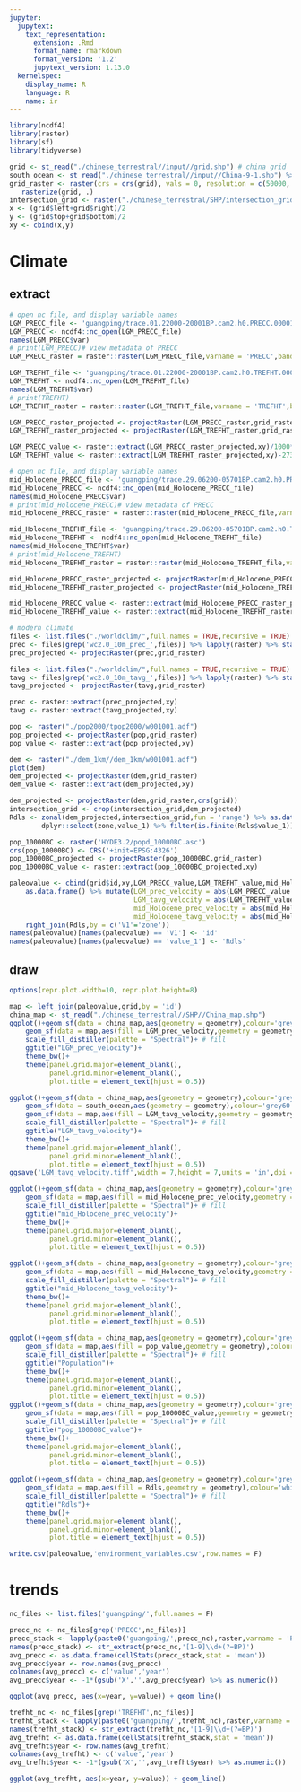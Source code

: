 ```yaml
---
jupyter:
  jupytext:
    text_representation:
      extension: .Rmd
      format_name: rmarkdown
      format_version: '1.2'
      jupytext_version: 1.13.0
  kernelspec:
    display_name: R
    language: R
    name: ir
---
```


```r
library(ncdf4)
library(raster)
library(sf)
library(tidyverse)
```

```r
grid <- st_read("./chinese_terrestral//input//grid.shp") # china grid
south_ocean <- st_read("./chinese_terrestral//input//China-9-1.shp") %>% st_transform(crs = st_crs(grid))
grid_raster <- raster(crs = crs(grid), vals = 0, resolution = c(50000, 50000), ext = extent(as.vector(extent(grid)))) %>%
   rasterize(grid, .)
intersection_grid <- raster("./chinese_terrestral/SHP/intersection_grid.tif")
x <- (grid$left+grid$right)/2
y <- (grid$top+grid$bottom)/2
xy <- cbind(x,y)
```

# Climate


## extract

```r
# open nc file, and display variable names
LGM_PRECC_file <- 'guangping/trace.01.22000-20001BP.cam2.h0.PRECC.0000101-0200012.nc'
LGM_PRECC <- ncdf4::nc_open(LGM_PRECC_file)
names(LGM_PRECC$var)
# print(LGM_PRECC)# view metadata of PRECC
LGM_PRECC_raster = raster::raster(LGM_PRECC_file,varname = 'PRECC',band = 1)

LGM_TREFHT_file <- 'guangping/trace.01.22000-20001BP.cam2.h0.TREFHT.0000101-0200012.nc'
LGM_TREFHT <- ncdf4::nc_open(LGM_TREFHT_file)
names(LGM_TREFHT$var)
# print(TREFHT)
LGM_TREFHT_raster = raster::raster(LGM_TREFHT_file,varname = 'TREFHT',band = 1)

LGM_PRECC_raster_projected <- projectRaster(LGM_PRECC_raster,grid_raster)
LGM_TREFHT_raster_projected <- projectRaster(LGM_TREFHT_raster,grid_raster)

LGM_PRECC_value <- raster::extract(LGM_PRECC_raster_projected,xy)/1000*365*24*60*60
LGM_TREFHT_value <- raster::extract(LGM_TREFHT_raster_projected,xy)-273
```

```r
# open nc file, and display variable names
mid_Holocene_PRECC_file <- 'guangping/trace.29.06200-05701BP.cam2.h0.PRECL.1580101-1630012.nc'
mid_Holocene_PRECC <- ncdf4::nc_open(mid_Holocene_PRECC_file)
names(mid_Holocene_PRECC$var)
# print(mid_Holocene_PRECC)# view metadata of PRECC
mid_Holocene_PRECC_raster = raster::raster(mid_Holocene_PRECC_file,varname = 'PRECL',band = 1)

mid_Holocene_TREFHT_file <- 'guangping/trace.29.06200-05701BP.cam2.h0.TREFHT.1580101-1630012.nc'
mid_Holocene_TREFHT <- ncdf4::nc_open(mid_Holocene_TREFHT_file)
names(mid_Holocene_TREFHT$var)
# print(mid_Holocene_TREFHT)
mid_Holocene_TREFHT_raster = raster::raster(mid_Holocene_TREFHT_file,varname = 'TREFHT',band = 1)

mid_Holocene_PRECC_raster_projected <- projectRaster(mid_Holocene_PRECC_raster,grid_raster)
mid_Holocene_TREFHT_raster_projected <- projectRaster(mid_Holocene_TREFHT_raster,grid_raster)

mid_Holocene_PRECC_value <- raster::extract(mid_Holocene_PRECC_raster_projected,xy)/1000*365*24*60*60
mid_Holocene_TREFHT_value <- raster::extract(mid_Holocene_TREFHT_raster_projected,xy)-273
```

```r
# modern climate
files <- list.files("./worldclim/",full.names = TRUE,recursive = TRUE)
prec <- files[grep('wc2.0_10m_prec_',files)] %>% lapply(raster) %>% stack() %>% mean()
prec_projected <- projectRaster(prec,grid_raster)

files <- list.files("./worldclim/",full.names = TRUE,recursive = TRUE)
tavg <- files[grep('wc2.0_10m_tavg_',files)] %>% lapply(raster) %>% stack() %>% mean()
tavg_projected <- projectRaster(tavg,grid_raster)

prec <- raster::extract(prec_projected,xy)
tavg <- raster::extract(tavg_projected,xy)
```

```r
pop <- raster("./pop2000/tpop2000/w001001.adf")
pop_projected <- projectRaster(pop,grid_raster)
pop_value <- raster::extract(pop_projected,xy)
```

```r
dem <- raster("./dem_1km//dem_1km/w001001.adf")
plot(dem)
dem_projected <- projectRaster(dem,grid_raster)
dem_value <- raster::extract(dem_projected,xy)
```

```r
dem_projected <- projectRaster(dem,grid_raster,crs(grid))
intersection_grid <- crop(intersection_grid,dem_projected)
Rdls <- zonal(dem_projected,intersection_grid,fun = 'range') %>% as.data.frame() %>% 
        dplyr::select(zone,value_1) %>% filter(is.finite(Rdls$value_1))
```

```r
pop_10000BC <- raster('HYDE3.2/popd_10000BC.asc')
crs(pop_10000BC) <- CRS('+init=EPSG:4326')
pop_10000BC_projected <- projectRaster(pop_10000BC,grid_raster)
pop_10000BC_value <- raster::extract(pop_10000BC_projected,xy)
```

```r
paleovalue <- cbind(grid$id,xy,LGM_PRECC_value,LGM_TREFHT_value,mid_Holocene_PRECC_value,mid_Holocene_TREFHT_value,prec,tavg,pop_value,dem_value,pop_10000BC_value) %>%
    as.data.frame() %>% mutate(LGM_prec_velocity = abs(LGM_PRECC_value - prec),
                               LGM_tavg_velocity = abs(LGM_TREFHT_value - tavg),
                               mid_Holocene_prec_velocity = abs(mid_Holocene_PRECC_value - prec), 
                               mid_Holocene_tavg_velocity = abs(mid_Holocene_TREFHT_value - tavg)) %>% 
    right_join(Rdls,by = c('V1'='zone'))
names(paleovalue)[names(paleovalue) == 'V1'] <- 'id'
names(paleovalue)[names(paleovalue) == 'value_1'] <- 'Rdls'
```

## draw

```r
options(repr.plot.width=10, repr.plot.height=8)

map <- left_join(paleovalue,grid,by = 'id')
china_map <- st_read("./chinese_terrestral//SHP//China_map.shp")
ggplot()+geom_sf(data = china_map,aes(geometry = geometry),colour='grey60',fill='grey90',size=0.2)+
    geom_sf(data = map,aes(fill = LGM_prec_velocity,geometry = geometry),colour='white',alpha=0.8,size=0.05)+
    scale_fill_distiller(palette = "Spectral")+ # fill 
    ggtitle("LGM_prec_velocity")+
    theme_bw()+
    theme(panel.grid.major=element_blank(),
          panel.grid.minor=element_blank(),
          plot.title = element_text(hjust = 0.5))

ggplot()+geom_sf(data = china_map,aes(geometry = geometry),colour='grey60',fill='grey90',size=0.2)+
    geom_sf(data = south_ocean,aes(geometry = geometry),colour='grey60',fill='grey90',size=0.2)+
    geom_sf(data = map,aes(fill = LGM_tavg_velocity,geometry = geometry),colour='white',alpha=0.8,size=0)+
    scale_fill_distiller(palette = "Spectral")+ # fill 
    ggtitle("LGM_tavg_velocity")+
    theme_bw()+
    theme(panel.grid.major=element_blank(),
          panel.grid.minor=element_blank(),
          plot.title = element_text(hjust = 0.5))
ggsave('LGM_tavg_velocity.tiff',width = 7,height = 7,units = 'in',dpi = 300)
```

```r
ggplot()+geom_sf(data = china_map,aes(geometry = geometry),colour='grey60',fill='grey90',size=0.2)+
    geom_sf(data = map,aes(fill = mid_Holocene_prec_velocity,geometry = geometry),colour='white',alpha=0.8,size=0.05)+
    scale_fill_distiller(palette = "Spectral")+ # fill 
    ggtitle("mid_Holocene_prec_velocity")+
    theme_bw()+
    theme(panel.grid.major=element_blank(),
          panel.grid.minor=element_blank(),
          plot.title = element_text(hjust = 0.5))

ggplot()+geom_sf(data = china_map,aes(geometry = geometry),colour='grey60',fill='grey90',size=0.2)+
    geom_sf(data = map,aes(fill = mid_Holocene_tavg_velocity,geometry = geometry),colour='white',alpha=0.8,size=0.05)+
    scale_fill_distiller(palette = "Spectral")+ # fill 
    ggtitle("mid_Holocene_tavg_velocity")+
    theme_bw()+
    theme(panel.grid.major=element_blank(),
          panel.grid.minor=element_blank(),
          plot.title = element_text(hjust = 0.5))
```

```r
ggplot()+geom_sf(data = china_map,aes(geometry = geometry),colour='grey60',fill='grey90',size=0.2)+
    geom_sf(data = map,aes(fill = pop_value,geometry = geometry),colour='white',alpha=0.8,size=0.05)+
    scale_fill_distiller(palette = "Spectral")+ # fill 
    ggtitle("Population")+
    theme_bw()+
    theme(panel.grid.major=element_blank(),
          panel.grid.minor=element_blank(),
          plot.title = element_text(hjust = 0.5))
ggplot()+geom_sf(data = china_map,aes(geometry = geometry),colour='grey60',fill='grey90',size=0.2)+
    geom_sf(data = map,aes(fill = pop_10000BC_value,geometry = geometry),colour='white',alpha=0.8,size=0.05)+
    scale_fill_distiller(palette = "Spectral")+ # fill 
    ggtitle("pop_10000BC_value")+
    theme_bw()+
    theme(panel.grid.major=element_blank(),
          panel.grid.minor=element_blank(),
          plot.title = element_text(hjust = 0.5))
```

```r
ggplot()+geom_sf(data = china_map,aes(geometry = geometry),colour='grey60',fill='grey90',size=0.2)+
    geom_sf(data = map,aes(fill = Rdls,geometry = geometry),colour='white',alpha=0.8,size=0.05)+
    scale_fill_distiller(palette = "Spectral")+ # fill 
    ggtitle("Rdls")+
    theme_bw()+
    theme(panel.grid.major=element_blank(),
          panel.grid.minor=element_blank(),
          plot.title = element_text(hjust = 0.5))

```

```r
write.csv(paleovalue,'environment_variables.csv',row.names = F)
```

# trends

```r
nc_files <- list.files('guangping/',full.names = F)
```

```r
precc_nc <- nc_files[grep('PRECC',nc_files)]
precc_stack <- lapply(paste0('guangping/',precc_nc),raster,varname = 'PRECC',band = 1) %>% stack()
names(precc_stack) <- str_extract(precc_nc,'[1-9]\\d+(?=BP)')
avg_precc <- as.data.frame(cellStats(precc_stack,stat = 'mean'))
avg_precc$year <- row.names(avg_precc)
colnames(avg_precc) <- c('value','year')
avg_precc$year <- -1*(gsub('X','',avg_precc$year) %>% as.numeric())
```

```r
ggplot(avg_precc, aes(x=year, y=value)) + geom_line()
```

```r
trefht_nc <- nc_files[grep('TREFHT',nc_files)]
trefht_stack <- lapply(paste0('guangping/',trefht_nc),raster,varname = 'TREFHT',band = 1) %>% stack()
names(trefht_stack) <- str_extract(trefht_nc,'[1-9]\\d+(?=BP)')
avg_trefht <- as.data.frame(cellStats(trefht_stack,stat = 'mean'))
avg_trefht$year <- row.names(avg_trefht)
colnames(avg_trefht) <- c('value','year')
avg_trefht$year <- -1*(gsub('X','',avg_trefht$year) %>% as.numeric())
```

```r
ggplot(avg_trefht, aes(x=year, y=value)) + geom_line()
```
